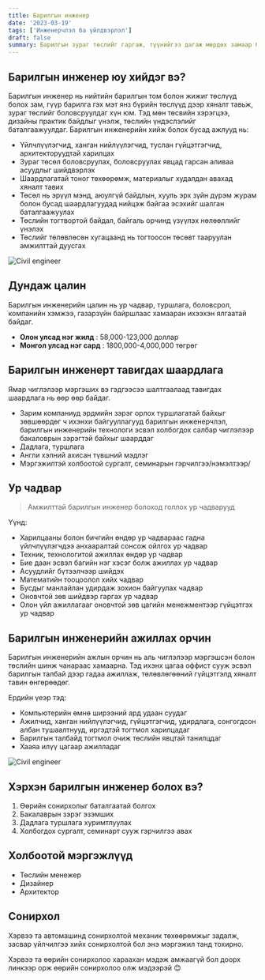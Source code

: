 ```yaml
---
title: Барилгын инженер
date: '2023-03-19'
tags: ['Инженерчлэл ба үйлдвэрлэл']
draft: false
summary: Барилгын зураг төслийг гаргаж, түүнийгээ дагаж мөрдөх замаар барилгын инженерүүд бидний хүрээлэн буй орчныг бүрдүүлдэг. Тэд барилгын төслүүдэд хяналт тавьж, цаг хугацаа болон төсөвт багтаан үүргээ гүйцэтгэнэ.
---
```


## Барилгын инженер юу хийдэг вэ?

Барилгын инженер нь нийтийн барилгын том болон жижиг төслүүд болох зам, гүүр барилга гэх мэт янз бүрийн төслүүд дээр хяналт тавьж, зураг төслийг боловсруулдаг хүн юм. Тэд мөн төсвийн хэрэгцээ, дизайны практик байдлыг үнэлж, төслийн үндэслэлийг баталгаажуулдаг. Барилгын инженерийн хийж болох бусад ажлууд нь:

- Үйлчлүүлэгчид, ханган нийлүүлэгчид, туслан гүйцэтгэгчид, архитекторуудтай харилцах
- Зураг төсөл боловсруулах, боловсруулах явцад гарсан аливаа асуудлыг шийдвэрлэх
- Шаардлагатай тоног төхөөрөмж, материалыг худалдан авахад хяналт тавих
- Төсөл нь эрүүл мэнд, аюулгүй байдлын, хууль эрх зүйн дүрэм журам болон бусад шаардлагуудад нийцэж байгаа эсэхийг шалган баталгаажуулах
- Төслийн тогтвортой байдал, байгаль орчинд үзүүлэх нөлөөллийг үнэлэх
- Төслийг төлөвлөсөн хугацаанд нь тогтоосон төсөвт тааруулан амжилттай дуусгах

![Civil engineer](https://wallpapers.com/images/hd/helmet-for-civil-engineering-eb0kjqx8al9rsjkk.jpg)

## Дундаж цалин

Барилгын инженерийн цалин нь ур чадвар, туршлага, боловсрол, компанийн хэмжээ, газарзүйн байршлаас хамааран ихээхэн ялгаатай байдаг.

- **Олон улсад нэг жилд** : 58,000-123,000 доллар
- **Монгол улсад нэг сард** : 1800,000-4,000,000 төгрөг

## Барилгын инженерт тавигдах шаардлага

Ямар чиглэлээр мэргэших вэ гэдгээсээ шалтгаалаад тавигдах шаардлага нь өөр өөр байдаг.

- Зарим компаниуд эрдмийн зэрэг орлох туршлагатай байхыг зөвшөөрдөг ч ихэнхи байгууллагууд барилгын инженерчлэл, барилгын инженерийн технологи эсвэл холбогдох салбар чиглэлээр бакаловрын зэрэгтэй байхыг шаарддаг
- Дадлага, туршлага
- Англи хэлний ахисан түвшний мэдлэг
- Мэргэжилтэй холбоотой сургалт, семинарын гэрчилгээ/нэмэлтээр/

## Ур чадвар

> Амжилттай барилгын инженер болоход голлох ур чадварууд

Үүнд:

- Харилцааны болон бичгийн өндөр ур чадвараас гадна үйлчлүүлэгчдээ анхааралтай сонсож ойлгох ур чадвар
- Техник, технологитой ажиллах өндөр ур чадвар
- Бие даан эсвэл багийн нэг хэсэг болж ажиллах ур чадвар
- Асуудлийг бүтээлчээр шийдэх
- Математийн тооцоолол хийх чадвар
- Бусдыг манлайлан удирдаж зохион байгуулах чадвар
- Оновчтой зөв шийдвэр гаргах ур чадвар
- Олон үйл ажиллагааг оновчтой зөв цагийн менежментээр гүйцэтгэх ур чадвар

## Барилгын инженерийн ажиллах орчин

Барилгын инженерийн ажлын орчин нь аль чиглэлээр мэргэшсэн болон төслийн шинж чанараас хамаарна. Тэд ихэнх цагаа оффист сууж эсвэл барилгын талбай дээр гадаа ажиллаж, төлөвлөгөөний гүйцэтгэлд хяналт тавин өнгөрөөдөг.

Ердийн үеэр тэд:

- Компьютерийн өмнө ширээний ард удаан суудаг
- Ажилчид, ханган нийлүүлэгчид, гүйцэтгэгчид, удирдлага, сонгогдсон албан тушаалтнууд, иргэдтэй тогтмол харилцадаг
- Барилгын талбайд тогтмол очиж төслийн явцтай танилцдаг
- Хааяа илүү цагаар ажилладаг

![Civil engineer](https://media.istockphoto.com/id/1277750229/photo/engineer-architect-construction-worker-on-construction-site-with-tablet-computer.jpg?s=612x612&w=0&k=20&c=Z6pplzresDgWfK9uzkuaD2hLm_c3XboFIdIqc8UnkqA=)

## Хэрхэн барилгын инженер болох вэ?

1. Өөрийн сонирхолыг баталгаатай болгох
2. Бакалаврын зэрэг эзэмших
3. Дадлага туршлага хуримтлуулах
4. Холбогдох сургалт, семинарт сууж гэрчилгээ авах

## Холбоотой мэргэжлүүд

- Төслийн менежер
- Дизайнер
- Архитектор

## Сонирхол

Хэрвээ та автомашинд сонирхолтой механик төхөөрөмжыг задалж, засвар үйлчилгээ хийх сонирхолтой бол энэ мэргэжил танд тохирно.

Хэрвээ та өөрийн сонирхолоо хараахан мэдэж амжаагүй бол доорх линкээр орж өөрийн сонирхолоо олж мэдээрэй 😊
